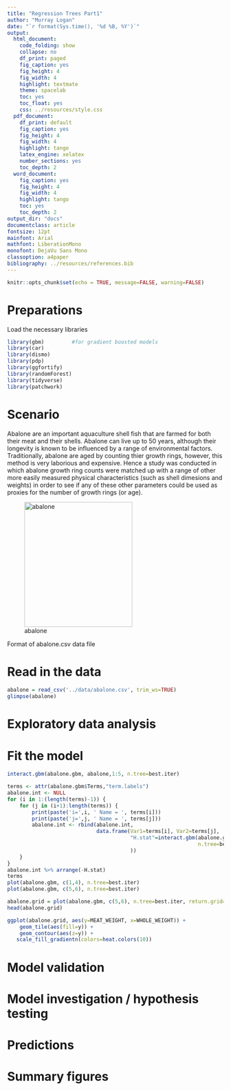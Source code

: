 ```yaml
---
title: "Regression Trees Part1"
author: "Murray Logan"
date: "`r format(Sys.time(), '%d %B, %Y')`"
output:
  html_document:
    code_folding: show
    collapse: no
    df_print: paged
    fig_caption: yes
    fig_height: 4
    fig_width: 4
    highlight: textmate
    theme: spacelab
    toc: yes
    toc_float: yes
    css: ../resources/style.css
  pdf_document:
    df_print: default
    fig_caption: yes
    fig_height: 4
    fig_width: 4
    highlight: tango
    latex_engine: xelatex
    number_sections: yes
    toc_depth: 2
  word_document:
    fig_caption: yes
    fig_height: 4
    fig_width: 4
    highlight: tango
    toc: yes
    toc_depth: 2
output_dir: "docs"
documentclass: article
fontsize: 12pt
mainfont: Arial
mathfont: LiberationMono
monofont: DejaVu Sans Mono
classoption: a4paper
bibliography: ../resources/references.bib
---
```


```r
knitr::opts_chunk$set(echo = TRUE, message=FALSE, warning=FALSE)
```

# Preparations

Load the necessary libraries

```r
library(gbm)         #for gradient boosted models
library(car)
library(dismo)
library(pdp)
library(ggfortify)
library(randomForest)
library(tidyverse)
library(patchwork)
```

# Scenario

Abalone are an important aquaculture shell fish that are farmed
for both their meat and their shells.  Abalone can live up to 50 
years, although their longevity is known to be influenced by a 
range of environmental factors.  Traditionally, abalone are aged
by counting thier growth rings, however, this method is very
laborious and expensive.  Hence a study was conducted in which abalone
growth ring counts were matched up with a range of other more easily
measured physical characteristics (such as shell dimesions and weights)
in order to see if any of these other parameters could be used as
proxies for the number of growth rings (or age).

![abalone](../resources/abalone.jpg){width="251" height="290"}

Format of abalone.csv data file


# Read in the data

```r
abalone = read_csv('../data/abalone.csv', trim_ws=TRUE)
glimpse(abalone)
```



# Exploratory data analysis



# Fit the model


```r
interact.gbm(abalone.gbm, abalone,1:5, n.tree=best.iter)

terms <- attr(abalone.gbm$Terms,"term.labels")
abalone.int <- NULL
for (i in 1:(length(terms)-1)) {
    for (j in (i+1):length(terms)) {
        print(paste('i=',i, ' Name = ', terms[i]))
        print(paste('j=',j, ' Name = ', terms[j]))
        abalone.int <- rbind(abalone.int,
                             data.frame(Var1=terms[i], Var2=terms[j],
                                        "H.stat"=interact.gbm(abalone.gbm, abalone,c(i,j),
                                                              n.tree=best.iter)
                                        ))
    }
}
abalone.int %>% arrange(-H.stat)
terms
plot(abalone.gbm, c(1,4), n.tree=best.iter)
plot(abalone.gbm, c(5,6), n.tree=best.iter)

abalone.grid = plot(abalone.gbm, c(5,6), n.tree=best.iter, return.grid=TRUE)
head(abalone.grid)

ggplot(abalone.grid, aes(y=MEAT_WEIGHT, x=WHOLE_WEIGHT)) +
    geom_tile(aes(fill=y)) +
    geom_contour(aes(z=y)) +
   scale_fill_gradientn(colors=heat.colors(10))

```

  




# Model validation

# Model investigation / hypothesis testing




# Predictions

# Summary figures
